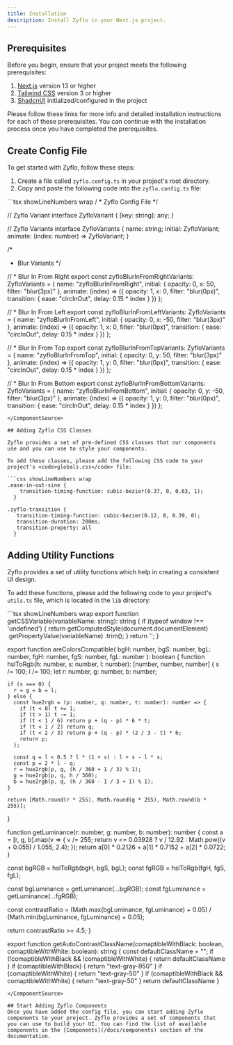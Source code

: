```yaml
---
title: Installation
description: Install Zyflo in your Next.js project.
---
```


## Prerequisites

Before you begin, ensure that your project meets the following prerequisites:

1. <a href="https://nextjs.org/docs/getting-started" target="_blank">Next.js</a> version 13 or higher
2. <a href="https://tailwindcss.com/" target="_blank">Tailwind CSS</a> version 3 or higher
3. <a href="https://ui.shadcn.com/" target="_blank">ShadcnUI</a> initialized/configured in the project


Please follow these links for more info and detailed installation instructions for each of these prerequisites. You can continue with the installation process once you have completed the prerequisites.


## Create Config File 

To get started with Zyflo, follow these steps:
1. Create a file called <code>zyflo.config.ts</code> in your project's root directory.
2. Copy and paste the following code into the <code>zyflo.config.ts</code> file: 

<ComponentSource>
```tsx showLineNumbers wrap
/ * Zyflo Config File */

// Zyflo Variant
interface ZyfloVariant {
    [key: string]: any;
}

// Zyflo Variants
interface ZyfloVariants {
    name: string;
    initial: ZyfloVariant;
    animate: (index: number) => ZyfloVariant;
}

/* 
 * Blur Variants
*/

// * Blur In From Right
export const zyfloBlurInFromRightVariants: ZyfloVariants = {
    name: "zyfloBlurInFromRight",
    initial: {
        opacity: 0,
        x: 50,
        filter: "blur(3px)"
    },
    animate: (index) => ({
        opacity: 1,
        x: 0,
        filter: "blur(0px)",
        transition: {
            ease: "circInOut",
            delay: 0.15 * index
        }
    })
};

// * Blur In From Left
export const zyfloBlurInFromLeftVariants: ZyfloVariants = {
    name: "zyfloBlurInFromLeft",
    initial: {
        opacity: 0,
        x: -50,
        filter: "blur(3px)"
    },
    animate: (index) => ({
        opacity: 1,
        x: 0,
        filter: "blur(0px)",
        transition: {
            ease: "circInOut",
            delay: 0.15 * index
        }
    })
};

// * Blur In From Top
export const zyfloBlurInFromTopVariants: ZyfloVariants = {
    name: "zyfloBlurInFromTop",
    initial: {
        opacity: 0,
        y: 50,
        filter: "blur(3px)"
    },
    animate: (index) => ({
        opacity: 1,
        y: 0,
        filter: "blur(0px)",
        transition: {
            ease: "circInOut",
            delay: 0.15 * index
        }
    })
};

// * Blur In From Bottom
export const zyfloBlurInFromBottomVariants: ZyfloVariants = {
    name: "zyfloBlurInFromBottom",
    initial: {
        opacity: 0,
        y: -50,
        filter: "blur(3px)"
    },
    animate: (index) => ({
        opacity: 1,
        y: 0,
        filter: "blur(0px)",
        transition: {
            ease: "circInOut",
            delay: 0.15 * index
        }
    })
};

```
</ComponentSource>

## Adding Zyflo CSS Classes

Zyflo provides a set of pre-defined CSS classes that our components use and you can use to style your components.

To add these classes, please add the following CSS code to your project's <code>globals.css</code> file:

```css showLineNumbers wrap
.ease-in-out-sine {
    transition-timing-function: cubic-bezier(0.37, 0, 0.63, 1);
  }

.zyflo-transition {
   transition-timing-function: cubic-bezier(0.12, 0, 0.39, 0);
   transition-duration: 200ms;
   transition-property: all
  }
  ```

## Adding Utility Functions

Zyflo provides a set of utility functions which help in creating a consistent UI design.

To add these functions, please add the following code to your project's <code>utils.ts</code> file, which is located in the <code>lib</code> directory:

<ComponentSource>
```tsx showLineNumbers wrap
export function getCSSVariable(variableName: string): string {
  if (typeof window !== 'undefined') {
    return getComputedStyle(document.documentElement)
      .getPropertyValue(variableName)
      .trim();
  }
  return '';
}


export function areColorsCompatible(
  bgH: number,
  bgS: number,
  bgL: number,
  fgH: number,
  fgS: number,
  fgL: number
): boolean {
  function hslToRgb(h: number, s: number, l: number): [number, number, number] {
    s /= 100;
    l /= 100;
    let r: number, g: number, b: number;

    if (s === 0) {
      r = g = b = l;
    } else {
      const hue2rgb = (p: number, q: number, t: number): number => {
        if (t < 0) t += 1;
        if (t > 1) t -= 1;
        if (t < 1 / 6) return p + (q - p) * 6 * t;
        if (t < 1 / 2) return q;
        if (t < 2 / 3) return p + (q - p) * (2 / 3 - t) * 6;
        return p;
      };

      const q = l < 0.5 ? l * (1 + s) : l + s - l * s;
      const p = 2 * l - q;
      r = hue2rgb(p, q, (h / 360 + 1 / 3) % 1);
      g = hue2rgb(p, q, h / 360);
      b = hue2rgb(p, q, (h / 360 - 1 / 3 + 1) % 1);
    }

    return [Math.round(r * 255), Math.round(g * 255), Math.round(b * 255)];
  }

  function getLuminance(r: number, g: number, b: number): number {
    const a = [r, g, b].map(v => {
      v /= 255;
      return v <= 0.03928 ? v / 12.92 : Math.pow((v + 0.055) / 1.055, 2.4);
    });
    return a[0] * 0.2126 + a[1] * 0.7152 + a[2] * 0.0722;
  }

  const bgRGB = hslToRgb(bgH, bgS, bgL);
  const fgRGB = hslToRgb(fgH, fgS, fgL);

  const bgLuminance = getLuminance(...bgRGB);
  const fgLuminance = getLuminance(...fgRGB);

  const contrastRatio = (Math.max(bgLuminance, fgLuminance) + 0.05) /
    (Math.min(bgLuminance, fgLuminance) + 0.05);

  return contrastRatio >= 4.5;
}

export function getAutoContrastClassName(comaptibleWithBlack: boolean, comaptibleWithWhite: boolean): string {
  const defaultClassName = "";
  if (!comaptibleWithBlack && !comaptibleWithWhite) {
    return defaultClassName
  }
  if (comaptibleWithBlack) {
    return "text-gray-950"
  }
  if (comaptibleWithWhite) {
    return "text-gray-50"
  }
  if (comaptibleWithBlack && comaptibleWithWhite) {
    return "text-gray-50"
  }
  return defaultClassName
}
```
</ComponentSource>

## Start Adding Zyflo Components
Once you have added the config file, you can start adding Zyflo components to your project. Zyflo provides a set of components that you can use to build your UI. You can find the list of available components in the [Components](/docs/components) section of the documentation.
